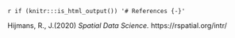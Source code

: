 `r if (knitr:::is_html_output()) '# References {-}'`

Hijmans, R., J.(2020) *Spatial Data Science.* https://rspatial.org/intr/ 